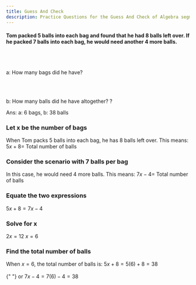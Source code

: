 ```yaml
---
title: Guess And Check
description: Practice Questions for the Guess And Check of Algebra segment
---
```




<Callout title="Question">
  <h4 className="my-0">Tom packed 5 balls into each bag and found that he had 8 balls left over. If he packed 7 balls into each bag, he would need another 4 more balls.  </h4>

  <br></br> <p className="my-0">a: How many bags did he have?</p> <br></br> <p className="my-0">b: How many balls did he have altogether? ?</p>
</Callout>
<Accordions>
  <Accordion title="Answer Walkthrough">
    <p className="ml-11">Ans: a: 6 bags, b: 38 balls</p>
    <div className="steps">
      <div className="step">
        <h3>Let x be the number of bags</h3>
        When Tom packs 5 balls into each bag, he has 8 balls left over. This means:
        $5x + 8 =$ Total number of balls
      </div>
      <div className="step">
        <h3>Consider the scenario with 7 balls per bag</h3>
        In this case, he would need 4 more balls. This means: $7x - 4 =$ Total number
        of balls
      </div>
      <div className="step">
        <h3>Equate the two expressions</h3>
        $5x + 8 = 7x - 4$
      </div>
      <div className="step">
        <h3>Solve for x</h3>
        $2x = 12$ $x = 6$
      </div>
      <div className="step">
        <h3>Find the total number of balls</h3>
        When $x = 6$, the total number of balls is: $5x + 8 = 5(6) + 8 = 38$ <br></br>{" "}
        or $7x- 4 = 7(6) - 4 = 38$
      </div>
    </div>
  </Accordion>
</Accordions>
